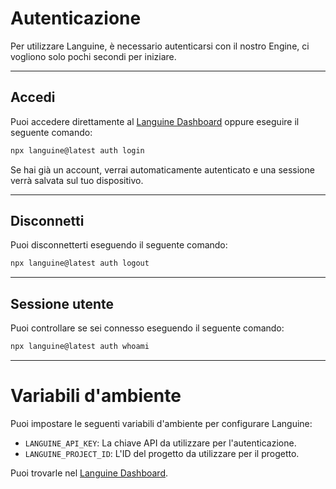 # Autenticazione

Per utilizzare Languine, è necessario autenticarsi con il nostro Engine, ci vogliono solo pochi secondi per iniziare.

---

## Accedi

Puoi accedere direttamente al [Languine Dashboard](https://languine.ai/login) oppure eseguire il seguente comando:

```bash title="Terminale"
npx languine@latest auth login
```


Se hai già un account, verrai automaticamente autenticato e una sessione verrà salvata sul tuo dispositivo.

---

## Disconnetti

Puoi disconnetterti eseguendo il seguente comando:

```bash title="Terminale"
npx languine@latest auth logout
```

---

## Sessione utente

Puoi controllare se sei connesso eseguendo il seguente comando:

```bash title="Terminale"
npx languine@latest auth whoami
```

---


# Variabili d'ambiente

Puoi impostare le seguenti variabili d'ambiente per configurare Languine:

- `LANGUINE_API_KEY`: La chiave API da utilizzare per l'autenticazione.
- `LANGUINE_PROJECT_ID`: L'ID del progetto da utilizzare per il progetto.

Puoi trovarle nel [Languine Dashboard](https://languine.ai/login).